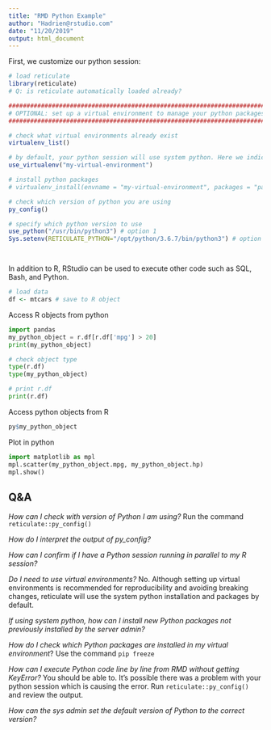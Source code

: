 ```yaml
---
title: "RMD Python Example"
author: "Hadrien@rstudio.com"
date: "11/20/2019"
output: html_document
---
```


First, we customize our python session:

```r

# load reticulate
library(reticulate)
# Q: is reticulate automatically loaded already?

#########################################################################
# OPTIONAL: set up a virtual environment to manage your python packages #
#########################################################################

# check what virtual environments already exist
virtualenv_list()

# by default, your python session will use system python. Here we indicate which virtual environment to use for this project
use_virtualenv("my-virtual-environment")

# install python packages
# virtualenv_install(envname = "my-virtual-environment", packages = "pandas")	

# check which version of python you are using
py_config()

# specify which python version to use
use_python("/usr/bin/python3") # option 1
Sys.setenv(RETICULATE_PYTHON="/opt/python/3.6.7/bin/python3") # option 2




```

In addition to R, RStudio can be used to execute other code such as SQL, Bash, and Python.
```r
# load data
df <- mtcars # save to R object
```

Access R objects from python

```python
import pandas
my_python_object = r.df[r.df['mpg'] > 20]
print(my_python_object)
```



```python
# check object type
type(r.df)
type(my_python_object)

# print r.df
print(r.df)
```

Access python objects from R
```r
py$my_python_object
```

Plot in python
```python
import matplotlib as mpl
mpl.scatter(my_python_object.mpg, my_python_object.hp)
mpl.show()

```

## Q&A 

_How can I check with version of Python I am using?_ 
Run the command `reticulate::py_config()`

_How do I interpret the output of py_config?_

_How can I confirm if I have a Python session running in parallel to my R session?_ 

_Do I need to use virtual environments?_ 
No. Although setting up virtual environments is recommended for reproducibility and avoiding breaking changes, reticulate will use the system python installation and packages by default.

_If using system python, how can I install new Python packages not previously installed by the server admin?_

_How do I check which Python packages are installed in my virtual environment_?
Use the command `pip freeze`

_How can I execute Python code line by line from RMD without getting KeyError?_
You should be able to. It's possible there was a problem with your python session which is causing the error. Run `reticulate::py_config()` and review the output.

_How can the sys admin set the default version of Python to the correct version?_